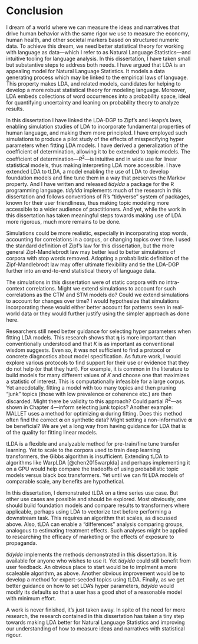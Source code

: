# Conclusion

I dream of a world where we can measure the ideas and narratives that drive human behavior with the same rigor we use to measure the economy, human health, and other societal markers based on structured numeric data. To achieve this dream, we need better statistical theory for working with language as data---which I refer to as Natural Language Statistics---and intuitive tooling for language analysis. In this dissertation, I have taken small but substantive steps to address both needs. I have argued that LDA is an appealing model for Natural Language Statistics. It models a data generating process which may be linked to the empirical laws of language. This property makes LDA, and related models, candidates for helping to develop a more robust statistical theory for modeling language. Moreover, LDA embeds collections of word occurrences into a probability space, ideal for quantifying uncertainty and leaning on probability theory to analyze results. 

In this dissertation I have linked the LDA-DGP to Zipf's and Heaps's laws, enabling simulation studies of LDA to incorporate fundamental properties of human language, and making them more principled. I have employed such simulations to produce a pilot study of the effects of misspecifying hyper parameters when fitting LDA models. I have derived a generalization of the coefficient of determination, allowing it to be extended to topic models. The coefficient of determination---$R^2$---is intuitive and in wide use for linear statistical models, thus making interpreting LDA more accessible. I have extended LDA to tLDA, a model enabling the use of LDA to develop foundation models and fine tune them in a way that preserves the Markov property. And I have written and released _tidylda_ a package for the R programming language. _tidylda_ implements much of the research in this dissertation and follows conventions of R's "tidyverse" system of packages, known for their user friendliness, thus making topic modeling more accessible to a wider audience of practitioners. And yet, while the work in this dissertation has taken meaningful steps towards making use of LDA more rigorous, much more remains to be done. 

Simulations could be more realistic, especially in incorporating stop words, accounting for correlations in a corpus, or changing topics over time. I used the standard definition of Zipf's law for this dissertation, but the more general Zipf-Mandlebrodt law may better lead to better simulations of corpora with stop words removed. Adopting a probabilistic definition of the Zipf-Mandlebrodt law may offer ultimate flexibility and tie the LDA-DGP further into an end-to-end statistical theory of language data. 

The simulations in this dissertation were of static corpora with no intra-context correlations. Might we extend simulations to account for such correlations as the CTM and STM models do? Could we extend simulations to account for changes over time? I would hypothesize that simulations incorporating these would either better account for patterns seen in real-world data or they would further justify using the simpler approach as done here. 

Researchers still need better guidance for selecting hyper parameters when fitting LDA models. This research shows that $\boldsymbol\eta$ is more important than conventionally understood and that $K$ is as important as conventional wisdom suggests. Even so, it was not sufficient to find a protocol or concrete diagnostics about model specification. As future work, I would explore various protocols to find support for their use or evidence that they do not help (or that they hurt). For example, it is common in the literature to build models for many different values of $K$ and choose one that maximizes a statistic of interest. This is computationally infeasible for a large corpus. Yet anecdotally, fitting a model with too many topics and then pruning "junk" topics (those with low prevalence or coherence etc.) are then discarded. Might there be validity to this approach? Could partial $R^2$---as shown in Chapter 4---inform selecting junk topics? Another example: MALLET uses a method for optimizing $\boldsymbol\alpha$ during fitting. Does this method often find the correct $\boldsymbol\alpha$ on synthetic data? Might setting a non-informative $\boldsymbol\alpha$ be beneficial? We are yet a long way from having guidance for LDA that is of the quality for fitting linear models.

tLDA is a flexible and analyzable method for pre-train/fine tune transfer learning. Yet to scale to the corpora used to train deep learning transformers, the Gibbs algorithm is insufficient. Extending tLDA to algorithms like WarpLDA [@chen2015warplda] and perhaps implementing it on a GPU would help compare the tradeoffs of using probabilistic topic models versus black box transformers. Yet until we can fit LDA models of comparable scale, any benefits are hypothetical.

In this dissertation, I demonstrated tLDA on a time series use case. But other use cases are possible and should be explored. Most obviously, one should build foundation models and compare results to transformers where applicable, perhaps using LDA to vectorize text before performing a downstream task. This requires an algorithm that scales, as discussed above. Also, tLDA can enable a "differences" analysis comparing groups, analogous to estimating treatment effects. Such analyses might be applied to researching the efficacy of marketing or the effects of exposure to propaganda.

_tidylda_ implements the methods demonstrated in this dissertation. It is available for anyone who wishes to use it. Yet _tidylda_ could still benefit from user feedback. An obvious place to start would be to implment a more scaleable algorithm, as above. Another obvious improvement would be to develop a method for expert-seeded topics using tLDA. Finally, as we get better guidance on how to set LDA's hyper parameters, _tidylda_ would modify its defaults so that a user has a good shot of a reasonable model with minimum effort.

A work is never finished, it's just taken away. In spite of the need for more research, the research contained in this dissertation has taken a tiny step towards making LDA better for Natural Language Statistics and improving our understanding of how to measure ideas and narratives with statistical rigour.



